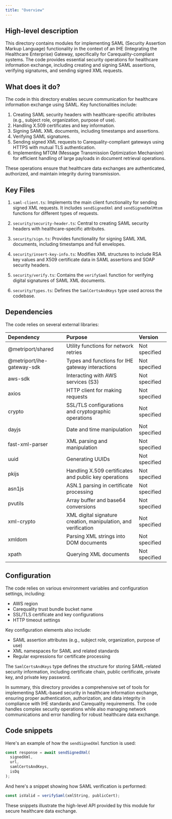 ```yaml
---
title: "Overview"
---
```


## High-level description
This directory contains modules for implementing SAML (Security Assertion Markup Language) functionality in the context of an IHE (Integrating the Healthcare Enterprise) Gateway, specifically for Carequality-compliant systems. The code provides essential security operations for healthcare information exchange, including creating and signing SAML assertions, verifying signatures, and sending signed XML requests.

## What does it do?
The code in this directory enables secure communication for healthcare information exchange using SAML. Key functionalities include:

1. Creating SAML security headers with healthcare-specific attributes (e.g., subject role, organization, purpose of use).
2. Handling X.509 certificates and key information.
3. Signing SAML XML documents, including timestamps and assertions.
4. Verifying SAML signatures.
5. Sending signed XML requests to Carequality-compliant gateways using HTTPS with mutual TLS authentication.
6. Implementing MTOM (Message Transmission Optimization Mechanism) for efficient handling of large payloads in document retrieval operations.

These operations ensure that healthcare data exchanges are authenticated, authorized, and maintain integrity during transmission.

## Key Files

1. `saml-client.ts`: Implements the main client functionality for sending signed XML requests. It includes `sendSignedXml` and `sendSignedXmlMtom` functions for different types of requests.

2. `security/security-header.ts`: Central to creating SAML security headers with healthcare-specific attributes.

3. `security/sign.ts`: Provides functionality for signing SAML XML documents, including timestamps and full envelopes.

4. `security/insert-key-info.ts`: Modifies XML structures to include RSA key values and X509 certificate data in SAML assertions and SOAP security headers.

5. `security/verify.ts`: Contains the `verifySaml` function for verifying digital signatures of SAML XML documents.

6. `security/types.ts`: Defines the `SamlCertsAndKeys` type used across the codebase.

## Dependencies
The code relies on several external libraries:

| Dependency | Purpose | Version |
|:-----------|:--------|:--------|
| @metriport/shared | Utility functions for network retries | Not specified |
| @metriport/ihe-gateway-sdk | Types and functions for IHE gateway interactions | Not specified |
| aws-sdk | Interacting with AWS services (S3) | Not specified |
| axios | HTTP client for making requests | Not specified |
| crypto | SSL/TLS configurations and cryptographic operations | Not specified |
| dayjs | Date and time manipulation | Not specified |
| fast-xml-parser | XML parsing and manipulation | Not specified |
| uuid | Generating UUIDs | Not specified |
| pkijs | Handling X.509 certificates and public key operations | Not specified |
| asn1js | ASN.1 parsing in certificate processing | Not specified |
| pvutils | Array buffer and base64 conversions | Not specified |
| xml-crypto | XML digital signature creation, manipulation, and verification | Not specified |
| xmldom | Parsing XML strings into DOM documents | Not specified |
| xpath | Querying XML documents | Not specified |

## Configuration
The code relies on various environment variables and configuration settings, including:

- AWS region
- Carequality trust bundle bucket name
- SSL/TLS certificate and key configurations
- HTTP timeout settings

Key configuration elements also include:

- SAML assertion attributes (e.g., subject role, organization, purpose of use)
- XML namespaces for SAML and related standards
- Regular expressions for certificate processing

The `SamlCertsAndKeys` type defines the structure for storing SAML-related security information, including certificate chain, public certificate, private key, and private key password.

In summary, this directory provides a comprehensive set of tools for implementing SAML-based security in healthcare information exchange, ensuring proper authentication, authorization, and data integrity in compliance with IHE standards and Carequality requirements. The code handles complex security operations while also managing network communications and error handling for robust healthcare data exchange.

## Code snippets

Here's an example of how the `sendSignedXml` function is used:

```typescript
const response = await sendSignedXml(
  signedXml,
  url,
  samlCertsAndKeys,
  isDq
);
```

And here's a snippet showing how SAML verification is performed:

```typescript
const isValid = verifySaml(xmlString, publicCert);
```

These snippets illustrate the high-level API provided by this module for secure healthcare data exchange.